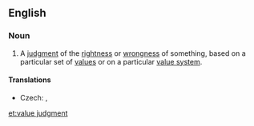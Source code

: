==English==
{{wikipedia}}
===Noun===
{{en-noun|head=[[value]] [[judgment]]}}

# {{philosophy}} A [[judgment]] of the [[rightness]] or [[wrongness]] of something, based on a particular set of [[value]]s or on a particular [[value system]].

====Translations====
{{trans-top|judgment}}
* Czech: {{t-|cs|hodnotový soud|m}}, {{t-|cs|hodnotící soud|m}}
{{trans-mid}}
{{trans-bottom}}

[[et:value judgment]]